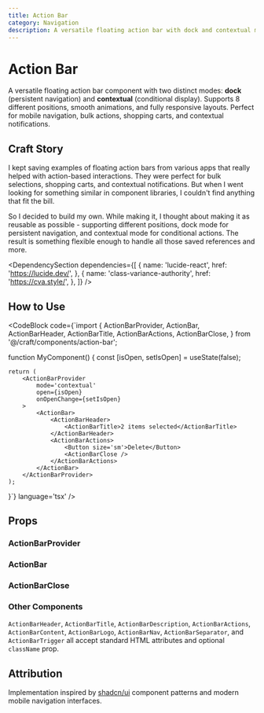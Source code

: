 ```yaml
---
title: Action Bar
category: Navigation
description: A versatile floating action bar with dock and contextual modes - perfect for navigation, selections, and notifications
---
```


# Action Bar

A versatile floating action bar component with two distinct modes: **dock** (persistent navigation) and **contextual** (conditional display). Supports 8 different positions, smooth animations, and fully responsive layouts. Perfect for mobile navigation, bulk actions, shopping carts, and contextual notifications.

## Craft Story

I kept saving examples of floating action bars from various apps that really helped with action-based interactions. They were perfect for bulk selections, shopping carts, and contextual notifications. But when I went looking for something similar in component libraries, I couldn't find anything that fit the bill.

So I decided to build my own. While making it, I thought about making it as reusable as possible - supporting different positions, dock mode for persistent navigation, and contextual mode for conditional actions. The result is something flexible enough to handle all those saved references and more.

<DependencySection
	dependencies={[
		{
			name: 'lucide-react',
			href: 'https://lucide.dev/',
		},
		{
			name: 'class-variance-authority',
			href: 'https://cva.style/',
		},
	]}
/>

## How to Use

<CodeBlock
	code={`import {
	ActionBarProvider,
	ActionBar,
	ActionBarHeader,
	ActionBarTitle,
	ActionBarActions,
	ActionBarClose,
} from '@/craft/components/action-bar';

function MyComponent() {
const [isOpen, setIsOpen] = useState(false);

    return (
    	<ActionBarProvider
    		mode='contextual'
    		open={isOpen}
    		onOpenChange={setIsOpen}
    	>
    		<ActionBar>
    			<ActionBarHeader>
    				<ActionBarTitle>2 items selected</ActionBarTitle>
    			</ActionBarHeader>
    			<ActionBarActions>
    				<Button size='sm'>Delete</Button>
    				<ActionBarClose />
    			</ActionBarActions>
    		</ActionBar>
    	</ActionBarProvider>
    );

}`}
language='tsx'
/>

## Props

### ActionBarProvider

<PropsTable>
	<PropsTableRow
		prop='mode'
		description='Display mode: "dock" for persistent navigation or "contextual" for conditional display'
		defaultValue='"contextual"'
	/>
	<PropsTableRow
		prop='position'
		description='Position of the action bar: "top", "bottom", "left", "right", "top-left", "top-right", "bottom-left", "bottom-right"'
		defaultValue='"bottom"'
	/>
	<PropsTableRow
		prop='open'
		description='Controlled open state (only for contextual mode)'
		defaultValue='-'
	/>
	<PropsTableRow
		prop='onOpenChange'
		description='Callback when open state changes (only for contextual mode)'
		defaultValue='-'
	/>
	<PropsTableRow
		prop='defaultOpen'
		description='Default open state for uncontrolled (only for contextual mode)'
		defaultValue='false'
	/>
</PropsTable>

### ActionBar

<PropsTable>
	<PropsTableRow
		prop='size'
		description='Size variant: "sm", "md", or "lg"'
		defaultValue='"md"'
	/>
	<PropsTableRow
		prop='position'
		description='Position override (inherits from provider if not specified)'
		defaultValue='-'
	/>
	<PropsTableRow
		prop='animationDelay'
		description='Animation delay in milliseconds (only for contextual mode)'
		defaultValue='100'
	/>
	<PropsTableRow
		prop='offset'
		description='Offset from the edge in pixels. For top/bottom: affects vertical spacing. For left/right: affects horizontal spacing. For corners: affects both axes'
		defaultValue='16'
	/>
	<PropsTableRow
		prop='maxWidth'
		description='Maximum width for horizontal positions (top, bottom, corners)'
		defaultValue='"640px"'
	/>
	<PropsTableRow
		prop='maxHeight'
		description='Maximum height for vertical positions (left, right)'
		defaultValue='"calc(100vh - 2rem)"'
	/>
	<PropsTableRow
		prop='className'
		description='Additional CSS classes'
		defaultValue='-'
	/>
</PropsTable>

### ActionBarClose

<PropsTable>
	<PropsTableRow
		prop='srText'
		description='Screen reader text for the close button'
		defaultValue='"Close"'
	/>
	<PropsTableRow
		prop='className'
		description='Additional CSS classes'
		defaultValue='-'
	/>
</PropsTable>

### Other Components

`ActionBarHeader`, `ActionBarTitle`, `ActionBarDescription`, `ActionBarActions`, `ActionBarContent`, `ActionBarLogo`, `ActionBarNav`, `ActionBarSeparator`, and `ActionBarTrigger` all accept standard HTML attributes and optional `className` prop.

## Attribution

Implementation inspired by [shadcn/ui](https://ui.shadcn.com) component patterns and modern mobile navigation interfaces.
